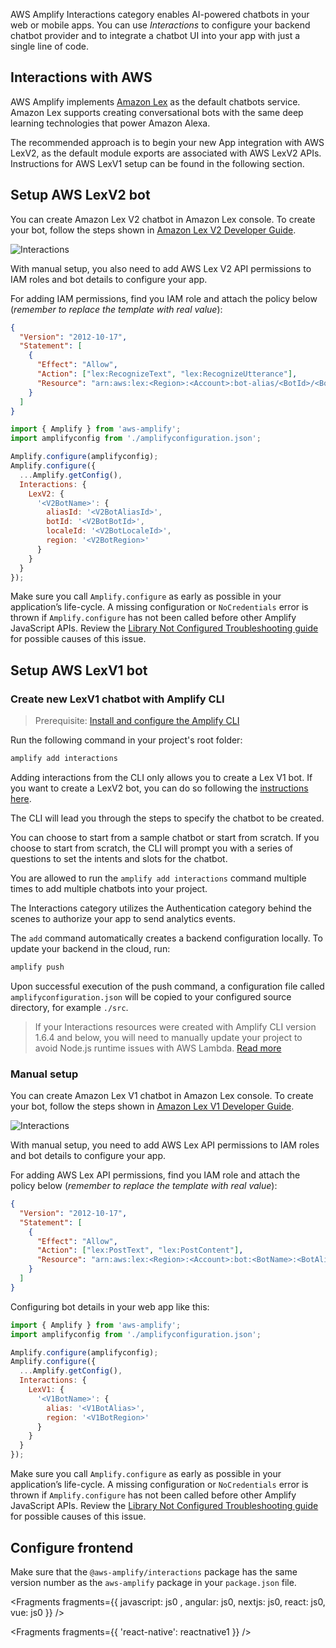 AWS Amplify Interactions category enables AI-powered chatbots in your web or mobile apps. You can use _Interactions_ to configure your backend chatbot provider and to integrate a chatbot UI into your app with just a single line of code.

## Interactions with AWS

AWS Amplify implements [Amazon Lex](https://aws.amazon.com/lex) as the default chatbots service. Amazon Lex supports creating conversational bots with the same deep learning technologies that power Amazon Alexa.

<Callout>
  The recommended approach is to begin your new App integration with AWS LexV2,
  as the default module exports are associated with AWS LexV2 APIs. Instructions
  for AWS LexV1 setup can be found in the following section.
</Callout>

## Setup AWS LexV2 bot

You can create Amazon Lex V2 chatbot in Amazon Lex console. To create your bot, follow the steps shown in [Amazon Lex V2 Developer Guide](https://docs.aws.amazon.com/lexv2/latest/dg/getting-started.html).

![Interactions](/images/interactions_lex_v2_console_edit_bot.png)

With manual setup, you also need to add AWS Lex V2 API permissions to IAM roles and bot details to configure your app.

For adding IAM permissions, find you IAM role and attach the policy below (_remember to replace the template with real value_):

```json
{
  "Version": "2012-10-17",
  "Statement": [
    {
      "Effect": "Allow",
      "Action": ["lex:RecognizeText", "lex:RecognizeUtterance"],
      "Resource": "arn:aws:lex:<Region>:<Account>:bot-alias/<BotId>/<BotAliasId>"
    }
  ]
}
```

```javascript
import { Amplify } from 'aws-amplify';
import amplifyconfig from './amplifyconfiguration.json';

Amplify.configure(amplifyconfig);
Amplify.configure({
  ...Amplify.getConfig(),
  Interactions: {
    LexV2: {
      '<V2BotName>': {
        aliasId: '<V2BotAliasId>',
        botId: '<V2BotBotId>',
        localeId: '<V2BotLocaleId>',
        region: '<V2BotRegion>'
      }
    }
  }
});
```

<Callout warning="true">

Make sure you call `Amplify.configure` as early as possible in your application’s life-cycle. A missing configuration or `NoCredentials` error is thrown if `Amplify.configure` has not been called before other Amplify JavaScript APIs. Review the [Library Not Configured Troubleshooting guide](/[platform]/build-a-backend/troubleshooting/library-not-configured/) for possible causes of this issue.

</Callout>

## Setup AWS LexV1 bot

### Create new LexV1 chatbot with Amplify CLI

> Prerequisite: [Install and configure the Amplify CLI](/[platform]/tools/cli/start/set-up-cli/)

Run the following command in your project's root folder:

```bash
amplify add interactions
```

<Callout>

Adding interactions from the CLI only allows you to create a Lex V1 bot. If you want to create a LexV2 bot, you can do so following the [instructions here](#lex-v2-bot).

</Callout>

The CLI will lead you through the steps to specify the chatbot to be created.

You can choose to start from a sample chatbot or start from scratch. If you choose to start from scratch, the CLI will prompt you with a series of questions to set the intents and slots for the chatbot.

You are allowed to run the `amplify add interactions` command multiple times to add multiple chatbots into your project.

<Callout warning>
  The Interactions category utilizes the Authentication category behind the
  scenes to authorize your app to send analytics events.
</Callout>

The `add` command automatically creates a backend configuration locally. To update your backend in the cloud, run:

```bash
amplify push
```

Upon successful execution of the push command, a configuration file called `amplifyconfiguration.json` will be copied to your configured source directory, for example `./src`.

> If your Interactions resources were created with Amplify CLI version 1.6.4 and below, you will need to manually update your project to avoid Node.js runtime issues with AWS Lambda. [Read more](/[platform]/build-a-backend/functions/configure-options/)

### Manual setup

You can create Amazon Lex V1 chatbot in Amazon Lex console. To create your bot, follow the steps shown in [Amazon Lex V1 Developer Guide](https://docs.aws.amazon.com/lex/latest/dg/getting-started.html).

![Interactions](/images/interactions_lex_console_edit_bot.jpg)

With manual setup, you need to add AWS Lex API permissions to IAM roles and bot details to configure your app.

For adding AWS Lex API permissions, find you IAM role and attach the policy below (_remember to replace the template with real value_):

```json
{
  "Version": "2012-10-17",
  "Statement": [
    {
      "Effect": "Allow",
      "Action": ["lex:PostText", "lex:PostContent"],
      "Resource": "arn:aws:lex:<Region>:<Account>:bot:<BotName>:<BotAlias>"
    }
  ]
}
```

Configuring bot details in your web app like this:

```javascript
import { Amplify } from 'aws-amplify';
import amplifyconfig from './amplifyconfiguration.json';

Amplify.configure(amplifyconfig);
Amplify.configure({
  ...Amplify.getConfig(),
  Interactions: {
    LexV1: {
      '<V1BotName>': {
        alias: '<V1BotAlias>',
        region: '<V1BotRegion>'
      }
    }
  }
});
```

<Callout warning="true">

Make sure you call `Amplify.configure` as early as possible in your application’s life-cycle. A missing configuration or `NoCredentials` error is thrown if `Amplify.configure` has not been called before other Amplify JavaScript APIs. Review the [Library Not Configured Troubleshooting guide](/[platform]/build-a-backend/troubleshooting/library-not-configured/) for possible causes of this issue.

</Callout>

## Configure frontend

<Callout>

Make sure that the `@aws-amplify/interactions` package has the same version number as the `aws-amplify` package in your `package.json` file.

</Callout>


<Fragments fragments={{  javascript: js0 , angular: js0, nextjs: js0, react: js0, vue: js0 }} />


<Fragments fragments={{ 'react-native': reactnative1 }} />
